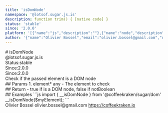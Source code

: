 ```yaml
---
title: 'isDomNode'
namespace: '@lotsof.sugar.js.is'
description: function trim() { [native code] }
status: 'stable'
since: '2.0.0'
platform: '[{"name":"js","description":""},{"name":"node","description":""}]'
author: '{"name":"Olivier Bossel","email":"olivier.bossel@gmail.com","url":"https://coffeekraken.io"}'
---
```

<div class="docmap-mdx">
# isDomNode
<div class="_namespace">@lotsof.sugar.js.is</div>
<div class="_metas">
<div class="_status"><span class="_status-label">Status:</span><span class="_status-value -stable">stable</span></div>
<div class="_since"><span class="_since-label">Since:</span><span class="_since-value">2.0.0</span></div>
<div class="_since"><span class="_since-label">Since:</span><span class="_since-value">2.0.0</span></div>
</div>
<div class="_description">
Check if the passed element is a DOM node
</div>
<div class="_params">
## Params
1. <span class="_name">element<span class="_required">*</span></span><span class="_default"></span> <span class="_type">any</span>
   - The element to check
</div>
<div class="_return">
## Return
- <span class="_description">true if is a DOM node, false if not</span><span class="_default"></span><span class="_type">Boolean</span>
</div>
<div class="_examples">
## Examples
```js
import { __isDomNode } from '@coffeekraken/sugar/dom'
__isDomNode($myElement);
```
</div>
<div class="_author">
<span class="_name">Olivier Bossel</span>
<span class="_email">olivier.bossel@gmail.com</span>
<a href="https://coffeekraken.io" target="_blank" class="_url">https://coffeekraken.io</a>
</div>
</div>